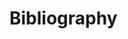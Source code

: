<!--\backmatter-->
# Bibliography

\setlength{\parindent}{-0.25in}
\setlength{\leftskip}{0.25in}
\noindent
